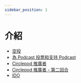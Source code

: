 ```yaml
---
sidebar_position: 1
---
```


# 介紹

- [空投](/docs/community-event/archived-event/airdrop-event/intro)
- [為 Podcast 投票和支持 Podcast](/docs/community-event/archived-event/vote-and-support/intro)
- [Circlepod 推廣者](/docs/community-event/archived-event/circlepod-promoter/intro)
- [Circlepod 推廣者 - 第二回合](/docs/community-event/archived-event/circlepod-promoter-round-2/intro)
- [IDO](/docs/community-event/archived-event/ido/intro)